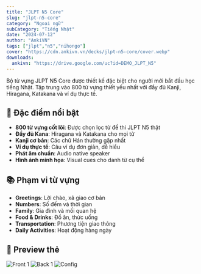 ```yaml
---
title: "JLPT N5 Core"
slug: "jlpt-n5-core"
category: "Ngoại ngữ"
subCategory: "Tiếng Nhật"
date: "2024-07-12"
author: "AnkiVN"
tags: ["jlpt","n5","nihongo"]
cover: "https://cdn.ankivn.vn/decks/jlpt-n5-core/cover.webp"
downloads:
  ankivn: "https://drive.google.com/uc?id=DEMO_JLPT_N5"
---
```


Bộ từ vựng JLPT N5 Core được thiết kế đặc biệt cho người mới bắt đầu học tiếng Nhật. Tập trung vào 800 từ vựng thiết yếu nhất với đầy đủ Kanji, Hiragana, Katakana và ví dụ thực tế.

## 🎌 Đặc điểm nổi bật

- **800 từ vựng cốt lõi**: Được chọn lọc từ đề thi JLPT N5 thật
- **Đầy đủ Kana**: Hiragana và Katakana cho mọi từ
- **Kanji cơ bản**: Các chữ Hán thường gặp nhất  
- **Ví dụ thực tế**: Câu ví dụ đơn giản, dễ hiểu
- **Phát âm chuẩn**: Audio native speaker
- **Hình ảnh minh họa**: Visual cues cho danh từ cụ thể

## 📚 Phạm vi từ vựng

- **Greetings**: Lời chào, xã giao cơ bản
- **Numbers**: Số đếm và thời gian
- **Family**: Gia đình và mối quan hệ
- **Food & Drinks**: Đồ ăn, thức uống
- **Transportation**: Phương tiện giao thông
- **Daily Activities**: Hoạt động hàng ngày

## 📸 Preview thẻ

![Front 1](https://cdn.ankivn.vn/decks/jlpt-n5-core/previews/full/front-01.webp)
![Back 1](https://cdn.ankivn.vn/decks/jlpt-n5-core/previews/full/back-01.webp)
![Config](https://cdn.ankivn.vn/decks/jlpt-n5-core/previews/full/config-01.webp)
